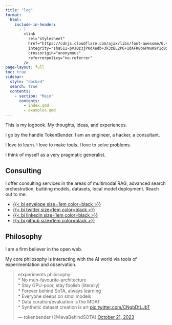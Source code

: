 ```yaml
---
title: "log"
format:
  html:
    include-in-header:
      - |
        <link
          rel="stylesheet"
          href="https://cdnjs.cloudflare.com/ajax/libs/font-awesome/6.4.0/css/all.min.css"
          integrity="sha512-pVJQz3jPKdXedb+3k3zBL2P6+1dAFR8b6PWuK9Y1cBz1Zk+7jR+Yy9f+QfFj/Y+ZAvE3XqVfK+1jQmFq6u/7sw=="
          crossorigin="anonymous"
          referrerpolicy="no-referrer"
        />
page-layout: full
toc: true
sidebar: 
  style: "docked"
  search: true
  contents:
    - section: "Main"
      contents:
        - index.qmd
        - examples.qmd
---
```


This is my logbook. My thoughts, ideas, and experiences.

I go by the handle TokenBender. I am an engineer, a hacker, a consultant.

I love to learn. I love to make tools. I love to solve problems.

I think of myself as a very pragmatic generalist.

## Consulting
I offer consulting services in the areas of multimodal RAG, advanced search orchestration, building models, datasets, local model deployment.
Reach out to me:

- [{{< bi envelope size=1em color=black >}}](mailto:theartoftokenbending@gmail.com)
- [{{< bi twitter size=1em color=black >}}](https://x.com/4evaBehindSOTA)
- [{{< bi linkedin size=1em color=black >}}](https://www.linkedin.com/in/abhishek-harshvardhan-mishra/)
- [{{< bi github size=1em color=black >}}](https://github.com/tokenbender)
    

## Philosophy
I am a firm believer in the open web. 

My core philosophy is interacting with the AI world via tools of experimentation and observation.
<blockquote class="twitter-tweet"><p lang="en" dir="ltr">e/xperiments philosophy:<br>* No muh-favourite-architecture<br>* Stay GPU-poor, stay foolish (literally)<br>* Forever behind SoTA, always learning<br>* Everyone sleeps on smol models<br>* Data curation/evaluation is the MOAT<br>* Synthetic dataset creation is art <a href="https://t.co/CNgbDtLJbT">pic.twitter.com/CNgbDtLJbT</a></p>&mdash; tokenbender (@4evaBehindSOTA) <a href="https://twitter.com/4evaBehindSOTA/status/1715722101989179617?ref_src=twsrc%5Etfw">October 21, 2023</a></blockquote> <script async src="https://platform.twitter.com/widgets.js" charset="utf-8"></script>